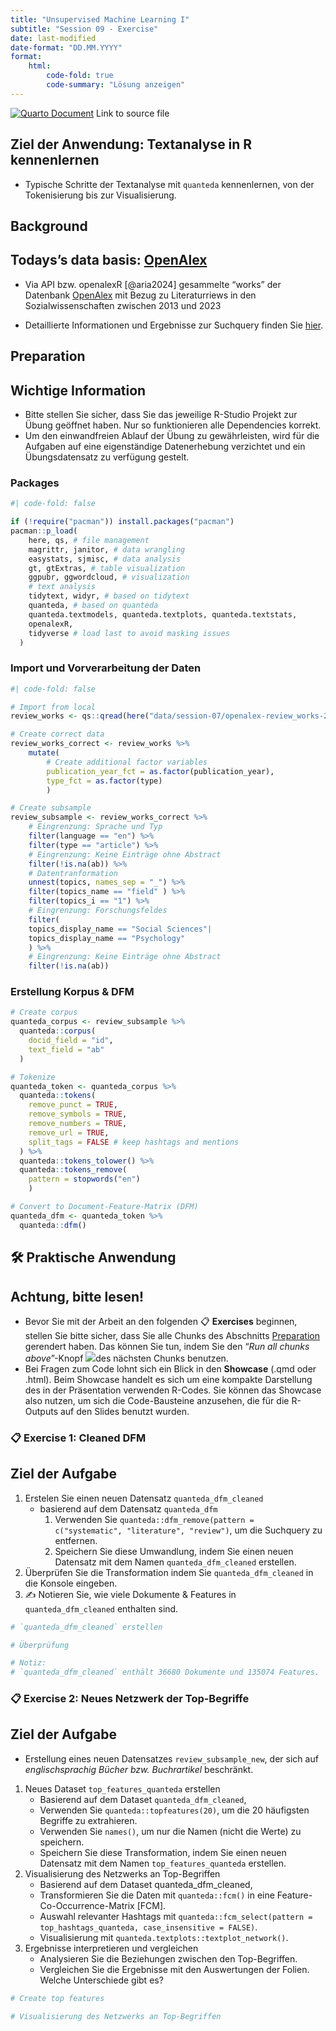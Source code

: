 ```yaml
---
title: "Unsupervised Machine Learning I"
subtitle: "Session 09 - Exercise"
date: last-modified
date-format: "DD.MM.YYYY"
format:
    html: 
        code-fold: true
        code-summary: "Lösung anzeigen"
---
```


::: {.callout-tip icon="false"}
[![Quarto Document](https://raw.githubusercontent.com/faucommsci/teaching_materials/main/images/badges/badge-quarto_document.svg)](https://github.com/faucommsci/ps_24/blob/main/exercises/ms-exercise-09.qmd) Link to source file
:::

::: callout-note
## Ziel der Anwendung: Textanalyse in R kennenlernen

-   Typische Schritte der Textanalyse mit `quanteda` kennenlernen, von der Tokenisierung bis zur Visualisierung.
:::

## Background

::: callout-tip
## Todays's data basis: [OpenAlex](https://openalex.org/)

-   Via API bzw. openalexR [@aria2024] gesammelte "works" der Datenbank [OpenAlex](https://openalex.org/) mit Bezug zu Literaturriews in den Sozialwissenschaften zwischen 2013 und 2023

-   Detaillierte Informationen und Ergebnisse zur Suchquery finden Sie [hier](https://openalex.org/works?page=1&filter=display_name.search%3A%28literature%20OR%20systematic%29%20AND%20review,primary_topic.domain.id%3Adomains%2F2,publication_year%3A2014%20-%202024&group_by=publication_year,open_access.is_oa,primary_topic.field.id).
:::

## Preparation

::: callout-important
## Wichtige Information

-   Bitte stellen Sie sicher, dass Sie das jeweilige R-Studio Projekt zur Übung geöffnet haben. Nur so funktionieren alle Dependencies korrekt.
-   Um den einwandfreien Ablauf der Übung zu gewährleisten, wird für die Aufgaben auf eine eigenständige Datenerhebung verzichtet und ein Übungsdatensatz zu verfügung gestelt.
:::

### Packages

```r
#| code-fold: false

if (!require("pacman")) install.packages("pacman")
pacman::p_load(
    here, qs, # file management
    magrittr, janitor, # data wrangling
    easystats, sjmisc, # data analysis
    gt, gtExtras, # table visualization
    ggpubr, ggwordcloud, # visualization
    # text analysis    
    tidytext, widyr, # based on tidytext
    quanteda, # based on quanteda
    quanteda.textmodels, quanteda.textplots, quanteda.textstats, 
    openalexR, 
    tidyverse # load last to avoid masking issues
  )
```

### Import und Vorverarbeitung der Daten

```r
#| code-fold: false

# Import from local
review_works <- qs::qread(here("data/session-07/openalex-review_works-2013_2023.qs"))

# Create correct data
review_works_correct <- review_works %>% 
    mutate(
        # Create additional factor variables
        publication_year_fct = as.factor(publication_year), 
        type_fct = as.factor(type)
        )

# Create subsample
review_subsample <- review_works_correct %>%
    # Eingrenzung: Sprache und Typ
    filter(language == "en") %>% 
    filter(type == "article") %>%
    # Eingrenzung: Keine Einträge ohne Abstract
    filter(!is.na(ab)) %>% 
    # Datentranformation
    unnest(topics, names_sep = "_") %>%
    filter(topics_name == "field" ) %>% 
    filter(topics_i == "1") %>% 
    # Eingrenzung: Forschungsfeldes
    filter(
    topics_display_name == "Social Sciences"|
    topics_display_name == "Psychology"
    ) %>% 
    # Eingrenzung: Keine Einträge ohne Abstract
    filter(!is.na(ab))   
```

### Erstellung Korpus & DFM

```r
# Create corpus
quanteda_corpus <- review_subsample %>% 
  quanteda::corpus(
    docid_field = "id", 
    text_field = "ab"
  )

# Tokenize
quanteda_token <- quanteda_corpus %>% 
  quanteda::tokens(
    remove_punct = TRUE,
    remove_symbols = TRUE, 
    remove_numbers = TRUE, 
    remove_url = TRUE, 
    split_tags = FALSE # keep hashtags and mentions
  ) %>% 
  quanteda::tokens_tolower() %>% 
  quanteda::tokens_remove(
    pattern = stopwords("en")
    )

# Convert to Document-Feature-Matrix (DFM)
quanteda_dfm <- quanteda_token %>% 
  quanteda::dfm()
```

## 🛠️ Praktische Anwendung

::: callout-important
## Achtung, bitte lesen!

-   Bevor Sie mit der Arbeit an den folgenden 📋 **Exercises** beginnen, stellen Sie bitte sicher, dass Sie alle Chunks des Abschnitts [Preparation] gerendert haben. Das können Sie tun, indem Sie den "*Run all chunks above*"-Knopf ![](/img/rstudio-button-render_all_chunks_above.png)des nächsten Chunks benutzen.
-   Bei Fragen zum Code lohnt sich ein Blick in den **Showcase** (.qmd oder .html). Beim Showcase handelt es sich um eine kompakte Darstellung des in der Präsentation verwenden R-Codes. Sie können das Showcase also nutzen, um sich die Code-Bausteine anzusehen, die für die R-Outputs auf den Slides benutzt wurden.
:::

### 📋 Exercise 1: Cleaned DFM

::: callout-caution
## Ziel der Aufgabe

<!-- FIXME Ziele der Übung ergänzen -->
:::

1.  Erstelen Sie einen neuen Datensatz `quanteda_dfm_cleaned`
    -   basierend auf dem Datensatz `quanteda_dfm`
        1.  Verwenden Sie `quanteda::dfm_remove(pattern = c("systematic", "literature", "review")`, um die Suchquery zu entfernen.
        2.  Speichern Sie diese Umwandlung, indem Sie einen neuen Datensatz mit dem Namen `quanteda_dfm_cleaned` erstellen.
2.  Überprüfen Sie die Transformation indem Sie `quanteda_dfm_cleaned` in die Konsole eingeben.
3.  ✍️ Notieren Sie, wie viele Dokumente & Features in `quanteda_dfm_cleaned` enthalten sind.

```r

# `quanteda_dfm_cleaned` erstellen

# Überprüfung

# Notiz:
# `quanteda_dfm_cleaned` enthält 36680 Dokumente und 135074 Features.

```

### 📋 Exercise 2: Neues Netzwerk der Top-Begriffe

::: callout-caution
## Ziel der Aufgabe

-   Erstellung eines neuen Datensatzes `review_subsample_new`, der sich auf *englischsprachig* *Bücher bzw. Buchrartikel* beschränkt.
:::

1.  Neues Dataset `top_features_quanteda` erstellen
    -   Basierend auf dem Dataset `quanteda_dfm_cleaned`,
    -   Verwenden Sie `quanteda::topfeatures(20)`, um die 20 häufigsten Begriffe zu extrahieren.
    -   Verwenden Sie `names()`, um nur die Namen (nicht die Werte) zu speichern.
    -   Speichern Sie diese Transformation, indem Sie einen neuen Datensatz mit dem Namen `top_features_quanteda` erstellen.
2.  Visualisierung des Netzwerks an Top-Begriffen
    -   Basierend auf dem Dataset quanteda_dfm_cleaned,
    -   Transformieren Sie die Daten mit `quanteda::fcm()` in eine Feature-Co-Occurrence-Matrix \[FCM\].
    -   Auswahl relevanter Hashtags mit `quanteda::fcm_select(pattern = top_hashtags_quanteda, case_insensitive = FALSE)`.
    -   Visualisierung mit `quanteda.textplots::textplot_network()`.
3.  Ergebnisse interpretieren und vergleichen
    -   Analysieren Sie die Beziehungen zwischen den Top-Begriffen.
    -   Vergleichen Sie die Ergebnisse mit den Auswertungen der Folien. Welche Unterschiede gibt es?

```r
# Create top features

# Visualisierung des Netzwerks an Top-Begriffen

```